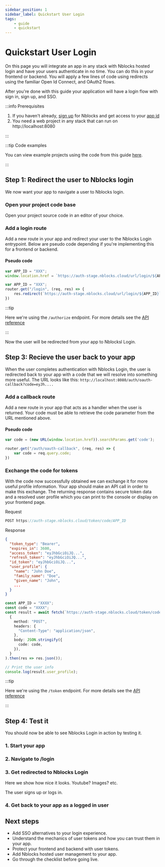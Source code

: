 ```yaml
---
sidebar_position: 1
sidebar_label: Quickstart User Login
tags:
    - guide
    - quickstart
---
```



# Quickstart User Login
On this page you will integrate an app in any stack with Nblocks hosted login and have your users authenticate in no time. You can do this in your frontend or backend. You will apply a few lines of code using redirects using the familiar Open Id Connect, and OAuth2 flows.

After you're done with this guide your application will have a login flow with sign in, sign up, and SSO. 

:::info Prerequisites

1. If you haven't already, [sign up](/docs/getting-started/signup) for Nblocks and get access to your [app id](/docs/getting-started/id-and-keys) 
1. You need a web project in any stack that can run on http://localhost:8080

:::

:::tip Code examples

You can view example projects using the code from this guide [here](/docs/getting-started/example-projects).

:::

## Step 1: Redirect the user to Nblocks login
We now want your app to navigate a user to Nblocks login. 

### Open your project code base
Open your project source code in an editor of your choice.

### Add a login route
Add a new route in your app and redirect your user to the Nblocks Login entrypoint.
Below are pseudo code depending if you're implementing this for a frontend or backend.

#### Pseudo code
<Tabs>
<TabItem value="frontend" label="Frontend" default>

```ts
var APP_ID = "XXX";
window.location.href = `https://auth-stage.nblocks.cloud/url/login/${APP_ID}`;

```

</TabItem>

<TabItem value="backend" label="Backend" default>

```ts
var APP_ID = "XXX";
router.get("/login", (req, res) => {
    res.redirect(`https://auth-stage.nblocks.cloud/url/login/${APP_ID}`)
})
```

</TabItem>
</Tabs>

:::tip

Here we're using the `/authorize` endpoint. For more details see the [API reference](https://nebulr-group.github.io/nblocks-api-docs/#short-hand-authorize)

:::

Now the user will be redirected from your app to Nblocksl Login.

## Step 3: Recieve the user back to your app
When the user completes authentication with Nblocks Login, the user is redirected back to your app with a code that we will resolve into something more useful.
The URL looks like this: 
`http://localhost:8080/auth/oauth-callback?code=eyJh....`

### Add a callback route
Add a new route in your app that acts as a handler when the user is returned. Your code must be able to retrieve the code parameter from the URL mentioned above. 

#### Pseudo code
<Tabs>
<TabItem value="frontend" label="Frontend" default>

```ts
var code = (new URL(window.location.href)).searchParams.get('code');
```

</TabItem>

<TabItem value="backend" label="Backend" default>

```ts
router.get("/auth/oauth-callback", (req, res) => {
    var code = req.query.code;
})
```

</TabItem>
</Tabs>

### Exchange the code for tokens
With the code now successfully obtained we can exchange it for more useful profile information. 
Your app should make an API call in order to make this exchange. 
The returning response contains secure token data and a resolved user profile which you can print to the console or display on your frontend page.

<Tabs>
<TabItem value="rest" label="Rest" default>

Request
```ts
POST https://auth-stage.nblocks.cloud/token/code/APP_ID
```

Response
```json
{
  "token_type": "Bearer",
  "expires_in": 3600,
  "access_token": "eyJhbGciOiJQ...",
  "refresh_token": "eyJhbGciOiJQ...",
  "id_token": "eyJhbGciOiJQ...",
  "user_profile": {
    "name": "John Doe",
    "family_name": "Doe",
    "given_name": "John",
    ...
  }
}
```

</TabItem>

<TabItem value="js" label="JS" default>

```ts
const APP_ID = "XXXX";
const code = "XXXX";
const result = await fetch(`https://auth-stage.nblocks.cloud/token/code/${APP_ID}`,
  {
    method: "POST",
    headers: {
      "Content-Type": "application/json",
    },
    body: JSON.stringify({
      code: code,
    }),
  }
).then(res => res.json());

// Print the user info
console.log(result.user_profile);
```

</TabItem>

</Tabs>

:::tip

Here we're using the `/token` endpoint. For more details see the [API reference](https://nebulr-group.github.io/nblocks-api-docs/#shorthand-get-tokens)

:::

## Step 4: Test it
You should now be able to see Nblocks Login in action by testing it.

### 1. Start your app

### 2. Navigate to /login

### 3. Get redirected to Nblocks Login
Here we show how nice it looks. Youtube? Images? etc.

The user signs up or logs in.

### 4. Get back to your app as a logged in user

## Next steps

- Add SSO alternatives to your login experience.
- Understand the mechanics of user tokens and how you can trust them in your app.
- Protect your frontend and backend with user tokens.
- Add Nblocks hosted user management to your app.
- Go through the checklist before going live.
